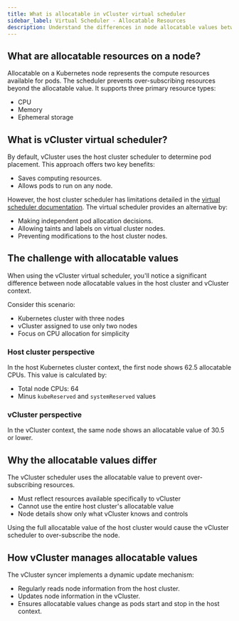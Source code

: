 ```yaml
---
title: What is allocatable in vCluster virtual scheduler
sidebar_label: Virtual Scheduler - Allocatable Resources
description: Understand the differences in node allocatable values between vCluster and host cluster.
---
```


## What are allocatable resources on a node?

Allocatable on a Kubernetes node represents the compute resources available for pods. The scheduler prevents over-subscribing resources beyond the allocatable value. It supports three primary resource types:
- CPU
- Memory
- Ephemeral storage

## What is vCluster virtual scheduler?

By default, vCluster uses the host cluster scheduler to determine pod placement. This approach offers two key benefits:
- Saves computing resources.
- Allows pods to run on any node.

However, the host cluster scheduler has limitations detailed in the [virtual scheduler documentation](https://www.vcluster.com/docs/vcluster/configure/vcluster-yaml/control-plane/other/advanced/virtual-scheduler). The virtual scheduler provides an alternative by:
- Making independent pod allocation decisions.
- Allowing taints and labels on virtual cluster nodes.
- Preventing modifications to the host cluster nodes.

## The challenge with allocatable values

When using the vCluster virtual scheduler, you'll notice a significant difference between node allocatable values in the host cluster and vCluster context.

Consider this scenario:
- Kubernetes cluster with three nodes
- vCluster assigned to use only two nodes
- Focus on CPU allocation for simplicity

### Host cluster perspective
In the host Kubernetes cluster context, the first node shows 62.5 allocatable CPUs. This value is calculated by:
- Total node CPUs: 64
- Minus `kubeReserved` and `systemReserved` values

### vCluster perspective
In the vCluster context, the same node shows an allocatable value of 30.5 or lower.

## Why the allocatable values differ

The vCluster scheduler uses the allocatable value to prevent over-subscribing resources.

- Must reflect resources available specifically to vCluster
- Cannot use the entire host cluster's allocatable value
- Node details show only what vCluster knows and controls

Using the full allocatable value of the host cluster would cause the vCluster scheduler to over-subscribe the node.

## How vCluster manages allocatable values

The vCluster syncer implements a dynamic update mechanism:
- Regularly reads node information from the host cluster.
- Updates node information in the vCluster.
- Ensures allocatable values change as pods start and stop in the host context.
